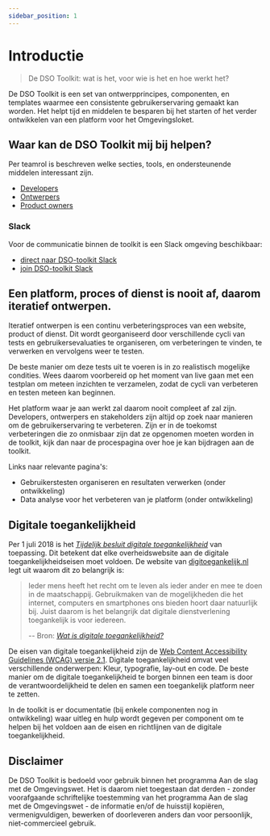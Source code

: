 ```yaml
---
sidebar_position: 1
---
```


# Introductie

> De DSO Toolkit: wat is het, voor wie is het en hoe werkt het?

De DSO Toolkit is een set van ontwerpprincipes, componenten, en templates waarmee een consistente gebruikerservaring gemaakt kan worden. Het helpt tijd en middelen te besparen bij het starten of het verder ontwikkelen van een platform voor het Omgevingsloket.

## Waar kan de DSO Toolkit mij bij helpen?

Per teamrol is beschreven welke secties, tools, en ondersteunende middelen interessant zijn.

- [Developers](/voor-developers)
- [Ontwerpers](/voor-designers)
- [Product owners](/voor-productowners)

### Slack

Voor de communicatie binnen de toolkit is een Slack omgeving beschikbaar:

- [direct naar DSO-toolkit Slack](https://dso-toolkit.slack.com/)
- [join DSO-toolkit Slack](https://join.slack.com/t/dso-toolkit/shared_invite/zt-58125gbo-FtPAARcnU47rMgkT7KWikA)

## Een platform, proces of dienst is nooit af, daarom iteratief ontwerpen.

Iteratief ontwerpen is een continu verbeteringsproces van een website, product of dienst. Dit wordt georganiseerd door verschillende cycli van tests en gebruikersevaluaties te organiseren, om verbeteringen te vinden, te verwerken en vervolgens weer te testen.

De beste manier om deze tests uit te voeren is in zo realistisch mogelijke condities. Wees daarom voorbereid op het moment van live gaan met een testplan om meteen inzichten te verzamelen, zodat de cycli van verbeteren en testen meteen kan beginnen.

Het platform waar je aan werkt zal daarom nooit compleet af zal zijn. Developers, ontwerpers en stakeholders zijn altijd op zoek naar manieren om de gebruikerservaring te verbeteren. Zijn er in de toekomst verbeteringen die zo onmisbaar zijn dat ze opgenomen moeten worden in de toolkit, kijk dan naar de procespagina over hoe je kan bijdragen aan de toolkit.

Links naar relevante pagina's:

- Gebruikerstesten organiseren en resultaten verwerken (onder ontwikkeling)
- Data analyse voor het verbeteren van je platform (onder ontwikkeling)

## Digitale toegankelijkheid

Per 1 juli 2018 is het _[Tijdelijk besluit digitale toegankelijkheid](https://www.digitoegankelijk.nl/wetgeving/wat-verplicht)_ van toepassing. Dit betekent dat elke overheidswebsite aan de digitale toegankelijkheidseisen moet voldoen. De website van [digitoegankelijk.nl](https://www.digitoegankelijk.nl) legt uit waarom dit zo belangrijk is:

> Ieder mens heeft het recht om te leven als ieder ander en mee te doen in de maatschappij. Gebruikmaken van de mogelijkheden die het internet, computers en smartphones ons bieden hoort daar natuurlijk bij. Juist daarom is het belangrijk dat digitale dienstverlening toegankelijk is voor iedereen.
>
> -- Bron: _[Wat is digitale toegankelijkheid?](https://www.digitoegankelijk.nl/aanpak/wat-is-digitale-toegankelijkheid)_

De eisen van digitale toegankelijkheid zijn de [Web Content Accessibility Guidelines (WCAG) versie 2.1](https://www.w3.org/TR/WCAG21/). Digitale toegankelijkheid omvat veel verschillende onderwerpen: Kleur, typografie, lay-out en code. De beste manier om de digitale toegankelijkheid te borgen binnen een team is door de verantwoordelijkheid te delen en samen een toegankelijk platform neer te zetten.

In de toolkit is er documentatie (bij enkele componenten nog in ontwikkeling) waar uitleg en hulp wordt gegeven per component om te helpen bij het voldoen aan de eisen en richtlijnen van de digitale toegankelijkheid.

## Disclaimer

De DSO Toolkit is bedoeld voor gebruik binnen het programma Aan de slag met de Omgevingswet. Het is daarom niet toegestaan dat derden - zonder voorafgaande schriftelijke toestemming van het programma Aan de slag met de Omgevingswet - de informatie en/of de huisstijl kopiëren, vermenigvuldigen, bewerken of doorleveren anders dan voor persoonlijk, niet-commercieel gebruik.
